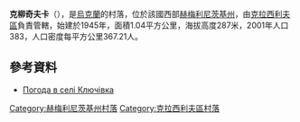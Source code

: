 {{coord|49|47|30|N|26|54|48|E|scale:100000|display=title}}

'''克柳奇夫卡'''（{{lang-uk|Ключівка}}），是[[烏克蘭|烏克蘭]]的村落，位於該國西部[[赫梅利尼茨基州|赫梅利尼茨基州]]，由[[克拉西利夫區|克拉西利夫區]]負責管轄，始建於1945年，面積1.04平方公里，海拔高度287米，2001年人口383，人口密度每平方公里367.21人。

==參考資料==
* [http://weather.in.ua/ua/hmel'nickaja/10753 Погода в селі Ключівка] {{Wayback|url=http://weather.in.ua/ua/hmel'nickaja/10753 |date=20111220142248 }}

{{DEFAULTSORT:Ключівка}}
[[Category:赫梅利尼茨基州村落|Category:赫梅利尼茨基州村落]]
[[Category:克拉西利夫區村落|Category:克拉西利夫區村落]]


{{Khmelnytskyi-geo-stub}}